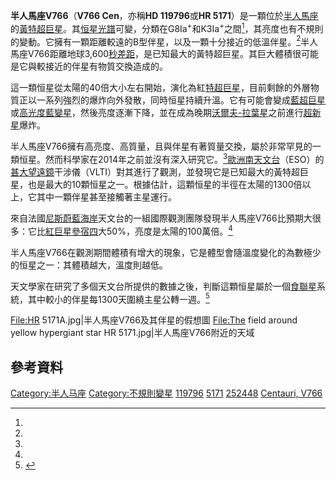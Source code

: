 {{Starbox begin |
| name=半人馬座V766
}}
{{Starbox image 
| image = [[File:HR_5171A.jpg|230px]]
| caption = 半人馬座V766
}} 
{{Starbox observe
| epoch=[[J2000.0|J2000.0]]
| constell=[[半人馬座|半人馬座]]
| ra=13<sup>h</sup>47<sup>m</sup>10.867<sup>s</sup>
| dec=-62°35′22.96″
| appmag_v=6.1 - 7.5<ref name=chesneau>{{cite arXiv|eprint=1401.2628v2|last1=Chesneau|first1=O.|last2=Meilland|first2=A.|last3=Chapellier|first3=E.|last4=Millour|first4=F.|last5=Van Genderen|first5=A. M.|last6=Nazé|first6=Y.|last7=Smith|first7=N.|last8=Spang|first8=A.|last9=Smoker|first9=J. V.|last10=Dessart|first10=L.|last11=Kanaan|first11=S.|last12=Bendjoya|first12=Ph.|last13=Feast|first13=M. W.|last14=Groh|first14=J. H.|last15=Lobel|first15=A.|last16=Nardetto|first16=N.|last17=Otero|first17=S.|last18=Oudmaijer|first18=R. D.|last19=Tekola|first19=A. G.|last20=Whitelock|first20=P. A.|last21=Arcos|first21=C.|last22=Curé|first22=M.|last23=Vanzi|first23=L.|title=The yellow hypergiant HR 5171 A: Resolving a massive interacting binary in the common envelope phase|class=astro-ph.SR|year=2014}}</ref>
}}
{{Starbox character
| class=K0 0-Ia<ref name=keenan>{{Cite journal|title=The Perkins catalog of revised MK types for the cooler stars|url=http://adsabs.harvard.edu/abs/1989ApJS...71..245K|last=Keenan|first=Philip C.|last2=McNeil|first2=Raymond C.|date=October 1989|journal=The Astrophysical Journal Supplement Series|doi=10.1086/191373|volume=71|pages=245–266|issn=0067-0049|access-date=2018-02-24|archive-date=2017-10-11|archive-url=https://web.archive.org/web/20171011055147/http://adsabs.harvard.edu/abs/1989ApJS...71..245K|dead-url=no}}</ref>
| b-v=+1.98
| u-b=
| variable=[[不規則變星|不規則]]
}}
{{Starbox astrometry
| radial_v=−38.20
| prop_mo_ra=−2.94
| prop_mo_dec=−-2.54
| absmag_v=
| parallax=1.35
| p_error=1.59
| dist_ly=11,700
| dist_pc=3,600<ref name=chesneau/>
}}
{{Starbox detail
| mass=39 (combined)<ref name=chesneau/>
| radius=1,315<ref name=chesneau/>
| luminosity=~500,000-1,000,000<ref name=chesneau/>
| temperature=~5,000<ref name=chesneau/>
| metal=
| gravity=0<ref name=chesneau/>
| rotation=10-30<ref name=chesneau/>
| age=
}}
{{Starbox catalog
| names=[[亮星星表|HR]] 5171、[[HD星表|HD]] 119796、<br />[[依巴谷星表|HIP]] 67261、[[SAO星表|SAO]] 252448
}}
{{Starbox reference
|Simbad=V766+Centauri
}}
{{Starbox end}}
'''半人馬座V766'''（'''V766 Cen'''，亦稱'''HD 119796'''或'''HR 5171'''）是一顆位於[[半人馬座|半人馬座]]的[[黃特超巨星|黃特超巨星]]。其[[恒星光譜|恒星光譜]]可變，分類在G8Ia<sup>+</sup>和K3Ia<sup>+</sup>之間<ref name=chesneau/>，其亮度也有不規則的變動。它擁有一顆距離較遠的B型伴星，以及一顆十分接近的低溫伴星。<ref name=chesneau/>半人馬座V766距離地球3,600[[秒差距|秒差距]]，是{{截至|2014|3}}已知最大的黃特超巨星。其巨大體積很可能是它與較接近的伴星有物質交換造成的。

這一類恒星從太陽的40倍大小左右開始，演化為紅[[特超巨星|特超巨星]]，目前剩餘的外層物質正以一系列強烈的爆炸向外發散，同時恒星持續升溫。它有可能會變成[[藍超巨星|藍超巨星]]或[[高光度藍變星|高光度藍變星]]，然後亮度逐漸下降，並在成為晚期[[沃爾夫-拉葉星|沃爾夫-拉葉星]]之前進行[[超新星|超新星]]爆炸。

半人馬座V766擁有高亮度、高質量，且與伴星有著質量交換，屬於非常罕見的一類恒星。然而科學家在2014年之前並沒有深入研究它。<ref name=chesneau/>[[歐洲南天文台|歐洲南天文台]]（ESO）的[[甚大望遠鏡|甚大望遠鏡]]干涉儀（VLTI）對其進行了觀測，並發現它是已知最大的黃特超巨星，也是最大的10顆恒星之一。根據估計，這顆恒星的半徑在太陽的1300倍以上，它其中一顆伴星甚至接觸著主星運行。

來自法國[[尼斯|尼斯]][[蔚藍海岸|蔚藍海岸]]天文台的一組國際觀測團隊發現半人馬座V766比預期大很多：它比[[紅巨星|紅巨星]][[參宿四|參宿四]]大50%，亮度是太陽的100萬倍。<ref name=chesneau/>

半人馬座V766在觀測期間體積有增大的現象，它是體型會隨溫度變化的為數極少的恒星之一：其體積越大，溫度則越低。

天文學家在研究了多個天文台所提供的數據之後，判斷這顆恒星屬於一個[[聯星|食聯星]]系統，其中較小的伴星每1300天圍繞主星公轉一週。<ref>{{cite web | title = ESO’s Very Large Telescope spots largest yellow hypergiant star | publisher = Astronomy Magazine | url = http://www.astronomy.com/news/videos/2014/03/esos-very-large-telescope-spots-largest-yellow-hypergiant-star | date = 2014-03-12 | accessdate = 2014-03-15 | archive-date = 2014-03-13 | archive-url = https://web.archive.org/web/20140313151836/http://www.astronomy.com/news/videos/2014/03/esos-very-large-telescope-spots-largest-yellow-hypergiant-star | dead-url = no }}</ref>

<gallery>
File:HR 5171A.jpg|半人馬座V766及其伴星的假想圖
File:The field around yellow hypergiant star HR 5171.jpg|半人馬座V766附近的天域
</gallery>

==參考資料==
{{Reflist}}

{{半人馬座恒星}}
[[Category:半人马座|Category:半人马座]]
[[Category:不規則變星|Category:不規則變星]]
[[Category:HD和HDE天體|119796]]
[[Category:HR天體|5171]]
[[Category:SAO天體|252448]]
[[Category:以变星命名法命名的天体|Centauri, V766]]